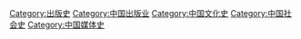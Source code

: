 [[Category:出版史|Category:出版史]]
[[Category:中国出版业|Category:中国出版业]]
[[Category:中国文化史|Category:中国文化史]]
[[Category:中国社会史|Category:中国社会史]]
[[Category:中国媒体史|Category:中国媒体史]]